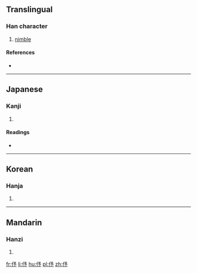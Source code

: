 ==Translingual==

===Han character===
{{Han char|rn=9|rad=人|as=04|sn=6|four=|canj=人弓戈弓 (ONIN), X人弓戈弓 (XONIN)|ids=⿰[[亻]][[予]]}}

# [[nimble]]

====References====
* {{Han ref|kx=0095.080|dkj=00425|dj=0201.090|hdz=10128.010|uh=4F03|ud=20227}}

----

==Japanese==

===Kanji===
{{ja-kanji|grade=|rs=人04}}

# {{defn|lang=ja|sort=人04}}

====Readings====
* {{ja-readings|on=[[よ]] (yo)|kun=[[うつくしい]] (utsukushii)}}

----

==Korean==

===Hanja===
{{ko-hanja|hangeul=여|rv=yeo|mr=yŏ}}

# {{defn|lang=ko|sort=人04}}

----

==Mandarin==

===Hanzi===
{{cmn-hanzi|pin=[[yú]] ([[yu2]])|wg=yü<sup>2</sup>}}

# {{defn|lang=cmn|sort=人04}}

[[fr:伃]]
[[li:伃]]
[[hu:伃]]
[[pl:伃]]
[[zh:伃]]